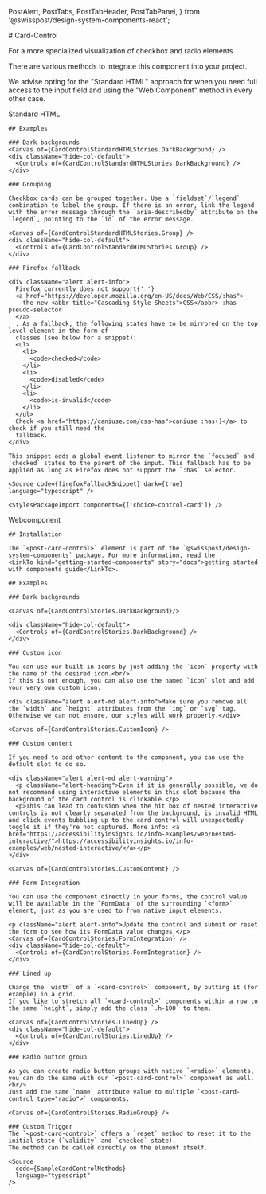   PostAlert,
  PostTabs,
  PostTabHeader,
  PostTabPanel,
} from '@swisspost/design-system-components-react';



<Meta of={CardControlStories} />

<div className="docs-title">
  # Card-Control

  <nav>
    <link-design of={JSON.stringify(CardControlStories)}></link-design>
  </nav>
</div>

<p className="lead">For a more specialized visualization of checkbox and radio elements.</p>

<PostAlert type="info">
  <p slot="heading">There are various methods to integrate this component into your project.</p>
  <p>We advise opting for the "Standard HTML" approach for when you need full access to the input field and using the "Web Component" method in every other case.</p>
</PostAlert>

<PostTabs activePanel="webcomponent">
  <PostTabHeader slot="tabs" panel="standardhtml">Standard HTML</PostTabHeader>
  <PostTabPanel name="standardhtml">
    <Canvas sourceState="shown" of={CardControlStandardHTMLStories.Default} />
    <div className="hide-col-default">
      <Controls of={CardControlStandardHTMLStories.Default} />
    </div>

    ## Examples

    ### Dark backgrounds
    <Canvas of={CardControlStandardHTMLStories.DarkBackground} />
    <div className="hide-col-default">
      <Controls of={CardControlStandardHTMLStories.DarkBackground} />
    </div>

    ### Grouping

    Checkbox cards can be grouped together. Use a `fieldset`/`legend` combination to label the group. If there is an error, link the legend with the error message through the `aria-describedby` attribute on the `legend`, pointing to the `id` of the error message.

    <Canvas of={CardControlStandardHTMLStories.Group} />
    <div className="hide-col-default">
      <Controls of={CardControlStandardHTMLStories.Group} />
    </div>

    ### Firefox fallback

    <div className="alert alert-info">
      Firefox currently does not support{' '}
      <a href="https://developer.mozilla.org/en-US/docs/Web/CSS/:has">
        the new <abbr title="Cascading Style Sheets">CSS</abbr> :has pseudo-selector
      </a>
      . As a fallback, the following states have to be mirrored on the top level element in the form of
      classes (see below for a snippet):
      <ul>
        <li>
          <code>checked</code>
        </li>
        <li>
          <code>disabled</code>
        </li>
        <li>
          <code>is-invalid</code>
        </li>
      </ul>
      Check <a href="https://caniuse.com/css-has">caniuse :has()</a> to check if you still need the
      fallback.
    </div>

    This snippet adds a global event listener to mirror the `focused` and `checked` states to the parent of the input. This fallback has to be applied as long as Firefox does not support the `:has` selector.

    <Source code={firefoxFallbackSnippet} dark={true} language="typescript" />

    <StylesPackageImport components={['choice-control-card']} />
  </PostTabPanel>

  <PostTabHeader slot="tabs" panel="webcomponent">Webcomponent</PostTabHeader>
  <PostTabPanel name="webcomponent">
    <Canvas of={CardControlStories.Default} sourceState="shown"/>
    <Controls of={CardControlStories.Default} />

    ## Installation

    The `<post-card-control>` element is part of the `@swisspost/design-system-components` package. For more information, read the
    <LinkTo kind="getting-started-components" story="docs">getting started with components guide</LinkTo>.

    ## Examples

    ### Dark backgrounds

    <Canvas of={CardControlStories.DarkBackground}/>

    <div className="hide-col-default">
      <Controls of={CardControlStories.DarkBackground} />
    </div>

    ### Custom icon

    You can use our built-in icons by just adding the `icon` property with the name of the desired icon.<br/>
    If this is not enough, you can also use the named `icon` slot and add your very own custom icon.

    <div className="alert alert-md alert-info">Make sure you remove all the `width` and `height` attributes from the `img` or `svg` tag. Otherwise we can not ensure, our styles will work properly.</div>

    <Canvas of={CardControlStories.CustomIcon} />

    ### Custom content

    If you need to add other content to the component, you can use the default slot to do so.

    <div className="alert alert-md alert-warning">
      <p className="alert-heading">Even if it is generally possible, we do not recommend using interactive elements in this slot because the background of the card control is clickable.</p>
      <p>This can lead to confusion when the hit box of nested interactive controls is not clearly separated from the background, is invalid HTML and click events bubbling up to the card control will unexpectedly toggle it if they're not captured. More info: <a href="https://accessibilityinsights.io/info-examples/web/nested-interactive/">https://accessibilityinsights.io/info-examples/web/nested-interactive/</a></p>
    </div>

    <Canvas of={CardControlStories.CustomContent} />

    ### Form Integration

    You can use the component directly in your forms, the control value will be available in the `FormData` of the surrounding `<form>` element, just as you are used to from native input elements.

    <p className="alert alert-info">Update the control and submit or reset the form to see how its FormData value changes.</p>
    <Canvas of={CardControlStories.FormIntegration} />
    <div className="hide-col-default">
      <Controls of={CardControlStories.FormIntegration} />
    </div>

    ### Lined up

    Change the `width` of a `<card-control>` component, by putting it (for example) in a grid.
    If you like to stretch all `<card-control>` components within a row to the same `height`, simply add the class `.h-100` to them.

    <Canvas of={CardControlStories.LinedUp} />
    <div className="hide-col-default">
      <Controls of={CardControlStories.LinedUp} />
    </div>

    ### Radio button group

    As you can create radio button groups with native `<radio>` elements, you can do the same with our `<post-card-control>` component as well.<br/>
    Just add the same `name` attribute value to multiple `<post-card-control type="radio">` components.

    <Canvas of={CardControlStories.RadioGroup} />

    ### Custom Trigger
    The `<post-card-control>` offers a `reset` method to reset it to the initial state (`validity` and `checked` state).
    The method can be called directly on the element itself.

    <Source
      code={SampleCardControlMethods}
      language="typescript"
    />
  </PostTabPanel>
</PostTabs>